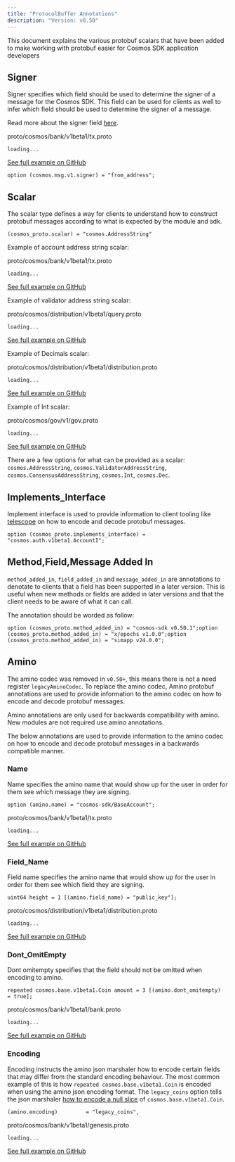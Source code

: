 ```yaml
---
title: "ProtocolBuffer Annotations"
description: "Version: v0.50"
---
```


This document explains the various protobuf scalars that have been added to make working with protobuf easier for Cosmos SDK application developers

## Signer[​](#signer "Direct link to Signer")

Signer specifies which field should be used to determine the signer of a message for the Cosmos SDK. This field can be used for clients as well to infer which field should be used to determine the signer of a message.

Read more about the signer field [here](/v0.50/build/building-modules/messages-and-queries).

proto/cosmos/bank/v1beta1/tx.proto

```
loading...
```

[See full example on GitHub](https://github.com/cosmos/cosmos-sdk/blob/e6848d99b55a65d014375b295bdd7f9641aac95e/proto/cosmos/bank/v1beta1/tx.proto#L40)

```
option (cosmos.msg.v1.signer) = "from_address";
```

## Scalar[​](#scalar "Direct link to Scalar")

The scalar type defines a way for clients to understand how to construct protobuf messages according to what is expected by the module and sdk.

```
(cosmos_proto.scalar) = "cosmos.AddressString"
```

Example of account address string scalar:

proto/cosmos/bank/v1beta1/tx.proto

```
loading...
```

[See full example on GitHub](https://github.com/cosmos/cosmos-sdk/blob/e6848d99b55a65d014375b295bdd7f9641aac95e/proto/cosmos/bank/v1beta1/tx.proto#L46)

Example of validator address string scalar:

proto/cosmos/distribution/v1beta1/query.proto

```
loading...
```

[See full example on GitHub](https://github.com/cosmos/cosmos-sdk/blob/e8f28bf5db18b8d6b7e0d94b542ce4cf48fed9d6/proto/cosmos/distribution/v1beta1/query.proto#L87)

Example of Decimals scalar:

proto/cosmos/distribution/v1beta1/distribution.proto

```
loading...
```

[See full example on GitHub](https://github.com/cosmos/cosmos-sdk/blob/e8f28bf5db18b8d6b7e0d94b542ce4cf48fed9d6/proto/cosmos/distribution/v1beta1/distribution.proto#L26)

Example of Int scalar:

proto/cosmos/gov/v1/gov.proto

```
loading...
```

[See full example on GitHub](https://github.com/cosmos/cosmos-sdk/blob/e8f28bf5db18b8d6b7e0d94b542ce4cf48fed9d6/proto/cosmos/gov/v1/gov.proto#L137)

There are a few options for what can be provided as a scalar: `cosmos.AddressString`, `cosmos.ValidatorAddressString`, `cosmos.ConsensusAddressString`, `cosmos.Int`, `cosmos.Dec`.

## Implements\_Interface[​](#implements_interface "Direct link to Implements_Interface")

Implement interface is used to provide information to client tooling like [telescope](https://github.com/cosmology-tech/telescope) on how to encode and decode protobuf messages.

```
option (cosmos_proto.implements_interface) = "cosmos.auth.v1beta1.AccountI";
```

## Method,Field,Message Added In[​](#methodfieldmessage-added-in "Direct link to Method,Field,Message Added In")

`method_added_in`, `field_added_in` and `message_added_in` are annotations to denotate to clients that a field has been supported in a later version. This is useful when new methods or fields are added in later versions and that the client needs to be aware of what it can call.

The annotation should be worded as follow:

```
option (cosmos_proto.method_added_in) = "cosmos-sdk v0.50.1";option (cosmos_proto.method_added_in) = "x/epochs v1.0.0";option (cosmos_proto.method_added_in) = "simapp v24.0.0";
```

## Amino[​](#amino "Direct link to Amino")

The amino codec was removed in `v0.50+`, this means there is not a need register `legacyAminoCodec`. To replace the amino codec, Amino protobuf annotations are used to provide information to the amino codec on how to encode and decode protobuf messages.

<Note>
  Amino annotations are only used for backwards compatibility with amino. New modules are not required use amino annotations.
</Note>

The below annotations are used to provide information to the amino codec on how to encode and decode protobuf messages in a backwards compatible manner.

### Name[​](#name "Direct link to Name")

Name specifies the amino name that would show up for the user in order for them see which message they are signing.

```
option (amino.name) = "cosmos-sdk/BaseAccount";
```

proto/cosmos/bank/v1beta1/tx.proto

```
loading...
```

[See full example on GitHub](https://github.com/cosmos/cosmos-sdk/blob/e8f28bf5db18b8d6b7e0d94b542ce4cf48fed9d6/proto/cosmos/bank/v1beta1/tx.proto#L41)

### Field\_Name[​](#field_name "Direct link to Field_Name")

Field name specifies the amino name that would show up for the user in order for them see which field they are signing.

```
uint64 height = 1 [(amino.field_name) = "public_key"];
```

proto/cosmos/distribution/v1beta1/distribution.proto

```
loading...
```

[See full example on GitHub](https://github.com/cosmos/cosmos-sdk/blob/e8f28bf5db18b8d6b7e0d94b542ce4cf48fed9d6/proto/cosmos/distribution/v1beta1/distribution.proto#L166)

### Dont\_OmitEmpty[​](#dont_omitempty "Direct link to Dont_OmitEmpty")

Dont omitempty specifies that the field should not be omitted when encoding to amino.

```
repeated cosmos.base.v1beta1.Coin amount = 3 [(amino.dont_omitempty)   = true];
```

proto/cosmos/bank/v1beta1/bank.proto

```
loading...
```

[See full example on GitHub](https://github.com/cosmos/cosmos-sdk/blob/e8f28bf5db18b8d6b7e0d94b542ce4cf48fed9d6/proto/cosmos/bank/v1beta1/bank.proto#L56)

### Encoding[​](#encoding "Direct link to Encoding")

Encoding instructs the amino json marshaler how to encode certain fields that may differ from the standard encoding behaviour. The most common example of this is how `repeated cosmos.base.v1beta1.Coin` is encoded when using the amino json encoding format. The `legacy_coins` option tells the json marshaler [how to encode a null slice](https://github.com/cosmos/cosmos-sdk/blob/e8f28bf5db18b8d6b7e0d94b542ce4cf48fed9d6/x/tx/signing/aminojson/json_marshal.go#L65) of `cosmos.base.v1beta1.Coin`.

```
(amino.encoding)         = "legacy_coins",
```

proto/cosmos/bank/v1beta1/genesis.proto

```
loading...
```

[See full example on GitHub](https://github.com/cosmos/cosmos-sdk/blob/e8f28bf5db18b8d6b7e0d94b542ce4cf48fed9d6/proto/cosmos/bank/v1beta1/genesis.proto#L23)
